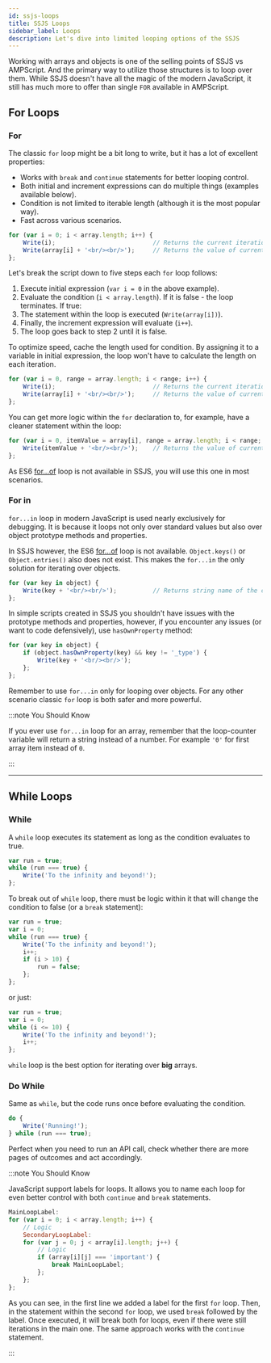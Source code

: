 ```yaml
---
id: ssjs-loops
title: SSJS Loops
sidebar_label: Loops
description: Let's dive into limited looping options of the SSJS
---
```



<LeadText content="Let's dive into limited looping options of the SSJS." />

Working with arrays and objects is one of the selling points of SSJS vs AMPScript. And the primary way to utilize those structures is to loop over them. While SSJS doesn't have all the magic of the modern JavaScript, it still has much more to offer than single `FOR` available in AMPScript.

## For Loops

### For

The classic `for` loop might be a bit long to write, but it has a lot of excellent properties:
- Works with `break` and `continue` statements for better looping control.
- Both initial and increment expressions can do multiple things (examples available below).
- Condition is not limited to iterable length (although it is the most popular way).
- Fast across various scenarios.

```js {1} title="Example of for loop iterating over an array"
for (var i = 0; i < array.length; i++) {
    Write(i);                           // Returns the current iteration
    Write(array[i] + '<br/><br/>');     // Returns the value of current element
};
```

Let's break the script down to five steps each `for` loop follows:
1. Execute initial expression (`var i = 0` in the above example).
2. Evaluate the condition (`i < array.length`). If it is false - the loop terminates. If true:
3. The statement within the loop is executed (`Write(array[i])`).
4. Finally, the increment expression will evaluate (`i++`).
5. The loop goes back to step 2 until it is false.

To optimize speed, cache the length used for condition. By assigning it to a variable in initial expression, the loop won't have to calculate the length on each iteration.

```js {1} title="Initial expression assigns array.length to a variable to cache it"
for (var i = 0, range = array.length; i < range; i++) {
    Write(i);                           // Returns the current iteration
    Write(array[i] + '<br/><br/>');     // Returns the value of current element
};
```

You can get more logic within the `for` declaration to, for example, have a cleaner statement within the loop:

```js {1} title="Provide itemValue variable instead of just current iteration"
for (var i = 0, itemValue = array[i], range = array.length; i < range; i++, itemValue = array[i]) {
    Write(itemValue + '<br/><br/>');    // Returns the value of current element
};
```

As ES6 [for...of](../js/js-loops.mdx#for-of) loop is not available in SSJS, you will use this one in most scenarios.

### For in

`for...in` loop in modern JavaScript is used nearly exclusively for debugging. It is because it loops not only over standard values but also over object prototype methods and properties.

In SSJS however, the ES6 [for...of](../js/js-loops.mdx#for-of) loop is not available. `Object.keys()` or `Object.entries()` also does not exist. This makes the `for...in` the only solution for iterating over objects.

```js {1}
for (var key in object) {
    Write(key + '<br/><br/>');          // Returns string name of the current key
};
```

In simple scripts created in SSJS you shouldn't have issues with the prototype methods and properties, however, if you encounter any issues (or want to code defensively), use `hasOwnProperty` method:

```js {2}
for (var key in object) {
    if (object.hasOwnProperty(key) && key != '_type') {
        Write(key + '<br/><br/>');
    };
};
```

Remember to use `for...in` only for looping over objects. For any other scenario classic `for` loop is both safer and more powerful.

:::note You Should Know

If you ever use `for...in` loop for an array, remember that the loop-counter variable will return a string instead of a number. For example `'0'` for first array item instead of `0`.

:::

----

## While Loops

### While

A `while` loop executes its statement as long as the condition evaluates to true.

```js {2} title="Infinite while loop"
var run = true;
while (run === true) {
    Write('To the infinity and beyond!');
};
```

To break out of `while` loop, there must be logic within it that will change the condition to false (or a `break` statement):

```js {3}
var run = true;
var i = 0;
while (run === true) {
    Write('To the infinity and beyond!');
    i++;
    if (i > 10) {
        run = false;
    };
};
```

or just:

```js {3} title="This loop has the same outcome as the one above"
var run = true;
var i = 0;
while (i <= 10) {
    Write('To the infinity and beyond!');
    i++;
};
```

`while` loop is the best option for iterating over **big** arrays.

### Do While

Same as `while`, but the code runs once before evaluating the condition.

```js {1,3}
do {
    Write('Running!');
} while (run === true);
```

Perfect when you need to run an API call, check whether there are more pages of outcomes and act accordingly.

:::note You Should Know

JavaScript support labels for loops. It allows you to name each loop for even better control with both `continue` and `break` statements.

```js {1,8} title="Labelled loop example using a nested for loops"
MainLoopLabel:
for (var i = 0; i < array.length; i++) {
    // Logic
    SecondaryLoopLabel:
    for (var j = 0; j < array[i].length; j++) {
        // Logic
        if (array[i][j] === 'important') {
            break MainLoopLabel;
        };
    };
};
```

As you can see, in the first line we added a label for the first `for` loop. Then, in the statement within the second `for` loop, we used `break` followed by the label. Once executed, it will break both for loops, even if there were still iterations in the main one. The same approach works with the `continue` statement.

:::
